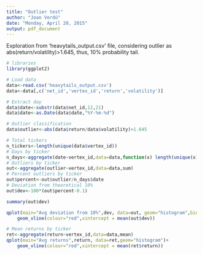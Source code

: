 ```yaml
---
title: "Outlier test"
author: "Joan Verdú"
date: "Monday, April 20, 2015"
output: pdf_document
---
```


Exploration from 'heavytails_output.csv' file, considering outlier as abs(return/volatility)>1.645, thus, 10% probability tail.


```r
# libraries
library(ggplot2)

# Load data
data<-read.csv('heavytails_output.csv')
data<-data[,c('net_id','vertex_id','return','volatility')]

# Extract day
data$date<-substr(data$net_id,12,21)
data$date<-as.Date(data$date,"%Y-%m-%d")

# Outlier classification
data$outlier<-abs(data$return/data$volatility)>1.645

# Total tickers
n_tickers<-length(unique(data$vertex_id))
# Days by ticker
n_days<-aggregate(date~vertex_id,data=data,function(x) length(unique(x)))
# Outliers by ticker
out<-aggregate(outlier~vertex_id,data=data,sum)
# Percent outliers by ticker
out$percent<-out$outlier/n_days$date
# Deviation from theoretical 10%
out$dev<-100*(out$percent-0.1)

summary(out$dev)

qplot(main="Avg deviation from 10%",dev, data=out, geom="histogram",binwidth=0.25)+ 
    geom_vline(colour="red",xintercept = mean(out$dev))

# Mean returns by ticker
ret<-aggregate(return~vertex_id,data=data,mean)
qplot(main="Avg returns",return, data=ret,geom="histogram")+
    geom_vline(colour="red",xintercept = mean(ret$return))

```

